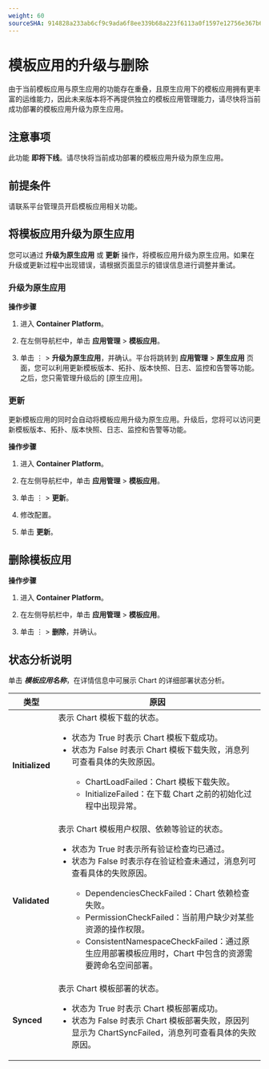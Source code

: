 ```yaml
---
weight: 60
sourceSHA: 914828a233ab6cf9c9ada6f8ee339b68a223f6113a0f1597e12756e367b69c91
---
```


# 模板应用的升级与删除

由于当前模板应用与原生应用的功能存在重叠，且原生应用下的模板应用拥有更丰富的运维能力，因此未来版本将不再提供独立的模板应用管理能力，请尽快将当前成功部署的模板应用升级为原生应用。

## 注意事项

此功能 **即将下线**。请尽快将当前成功部署的模板应用升级为原生应用。

## 前提条件

请联系平台管理员开启模板应用相关功能。

## 将模板应用升级为原生应用

您可以通过 **升级为原生应用** 或 **更新** 操作，将模板应用升级为原生应用。如果在升级或更新过程中出现错误，请根据页面显示的错误信息进行调整并重试。

### 升级为原生应用

**操作步骤**

1. 进入 **Container Platform**。

2. 在左侧导航栏中，单击 **应用管理** > **模板应用**。

3. 单击 ⋮ > **升级为原生应用**，并确认。平台将跳转到 **应用管理** > **原生应用** 页面，您可以利用更新模板版本、拓扑、版本快照、日志、监控和告警等功能。之后，您只需管理升级后的 [原生应用]。

### 更新

更新模板应用的同时会自动将模板应用升级为原生应用。升级后，您将可以访问更新模板版本、拓扑、版本快照、日志、监控和告警等功能。

**操作步骤**

1. 进入 **Container Platform**。

2. 在左侧导航栏中，单击 **应用管理** > **模板应用**。

3. 单击 ⋮ > **更新**。

4. 修改配置。

5. 单击 **更新**。

## 删除模板应用

**操作步骤**

1. 进入 **Container Platform**。

2. 在左侧导航栏中，单击 **应用管理** > **模板应用**。

3. 单击 ⋮ > **删除**，并确认。

## 状态分析说明

单击 ***模板应用名称***，在详情信息中可展示 Chart 的详细部署状态分析。

| 类型            | 原因                                                         |
| --------------- | ------------------------------------------------------------ |
| **Initialized** | 表示 Chart 模板下载的状态。<ul><li>状态为 True 时表示 Chart 模板下载成功。</li><li>状态为 False 时表示 Chart 模板下载失败，消息列可查看具体的失败原因。</li><ul><li>ChartLoadFailed：Chart 模板下载失败。</li><li>InitializeFailed：在下载 Chart 之前的初始化过程中出现异常。</li></ul></ul> |
| **Validated**   | 表示 Chart 模板用户权限、依赖等验证的状态。<ul><li>状态为 True 时表示所有验证检查均已通过。</li><li>状态为 False 时表示存在验证检查未通过，消息列可查看具体的失败原因。</li><ul><li>DependenciesCheckFailed：Chart 依赖检查失败。</li><li>PermissionCheckFailed：当前用户缺少对某些资源的操作权限。</li><li>ConsistentNamespaceCheckFailed：通过原生应用部署模板应用时，Chart 中包含的资源需要跨命名空间部署。</li></ul></ul> |
| **Synced**      | 表示 Chart 模板部署的状态。<ul><li>状态为 True 时表示 Chart 模板部署成功。</li><li>状态为 False 时表示 Chart 模板部署失败，原因列显示为 ChartSyncFailed，消息列可查看具体的失败原因。</li></ul>  |

